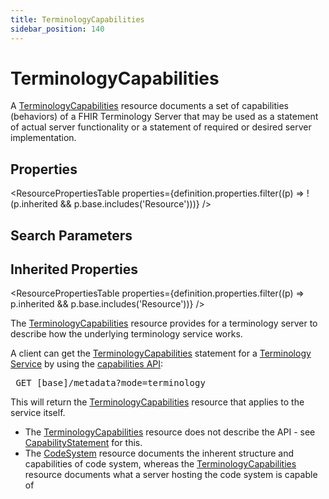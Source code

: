 ```yaml
---
title: TerminologyCapabilities
sidebar_position: 140
---
```



# TerminologyCapabilities

A <a href="/docs/api/fhir/resources/terminologycapabilities">TerminologyCapabilities</a> resource documents a set of capabilities (behaviors) of a FHIR Terminology Server that may be used as a statement of actual server functionality or a statement of required or desired server implementation.

<Tabs queryString="section">
<TabItem value="schema" label="Schema" default>

## Properties

<ResourcePropertiesTable
  properties={definition.properties.filter((p) => !(p.inherited && p.base.includes('Resource')))}
/>

## Search Parameters

<SearchParamsTable searchParams={definition.searchParameters} />

## Inherited Properties

<ResourcePropertiesTable properties={definition.properties.filter((p) => p.inherited && p.base.includes('Resource'))} />

</TabItem>
  <TabItem value="usage" label="Usage">
    <div> <a name="scope"></a>  <p> The <a href="/docs/api/fhir/resources/terminologycapabilities">TerminologyCapabilities</a> resource provides for a terminology server to describe how the underlying terminology service works. </p> <p> A client can get the <a href="/docs/api/fhir/resources/terminologycapabilities">TerminologyCapabilities</a> statement for a <a href="https://www.hl7.org/fhir/terminology-service.html">Terminology Service</a> by using the <a href="https://www.hl7.org/fhir/http.html#capabilities">capabilities API</a>: </p> <pre> GET [base]/metadata?mode=terminology </pre> <p> This will return the <a href="/docs/api/fhir/resources/terminologycapabilities">TerminologyCapabilities</a> resource that applies to the service itself. </p> </div>
    </TabItem>
  <TabItem value="relationships" label="Relationships">
    <div> <a name="relationships"></a>   <ul>  <li>The <a href="/docs/api/fhir/resources/terminologycapabilities">TerminologyCapabilities</a> resource does not describe the API - see <a href="/docs/api/fhir/resources/capabilitystatement">CapabilityStatement</a> for this.</li>  <li>The <a href="/docs/api/fhir/resources/codesystem">CodeSystem</a> resource documents the inherent structure and capabilities of code system, whereas     the <a href="/docs/api/fhir/resources/terminologycapabilities">TerminologyCapabilities</a> resource documents what a server hosting the code system is capable of</li> </ul>  </div>
    </TabItem>


</Tabs>

